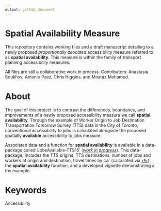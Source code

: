 ```yaml
---
output: github_document
---
```


<!-- README.md is generated from README.Rmd. Please edit that file -->

# Spatial Availability Measure

This repository contains working files and a draft manuscript detailing to a newly proposed  _proportionally allocated_ accessibility measure referred to as **spatial availability**. This measure is within the family of transport planning accessibility measures. 

All files are still a collaborative work in process. Contributors: Anastasia Soukhov, Antonio Paez, Chris Higgins, and Moataz Mohamed.


<!-- badges: start -->
<!-- badges: end -->

# About

The goal of this project is to contrast the differences, boundaries, and improvements of a newly proposed accessibility measure we call **spatial availability**. Through the example of Worker Origin to Job Destination Transportation Tomorrow Survey (TTS) data in the City of Toronto, conventional accessibility to jobs is calculated alongside the proposed spatially **available** accessibility to jobs measure. 

Associated data and a function for **spatial availability** is available in a data-package called 'JobsAvailable-TTS16' ([_work in progress_](https://github.com/soukhova/JobsAvailable-TTS16)). This data-package, includes the TTS origins, TTS destinations, number of jobs and workers at origin and destination, travel times by car (calculated via [`r5r`](https://github.com/ipeaGIT/r5r)), the **spatial availability** function, and a developed vignette demonstrating a toy example.

# Keywords

Accessibility

